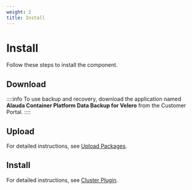 ```yaml
---
weight: 2
title: Install
---
```

# Install

Follow these steps to install the component.

## Download

::::info
To use backup and recovery, download the application named **Alauda Container Platform Data Backup for Velero** from the Customer Portal.
::::

## Upload

For detailed instructions, see [Upload Packages](/extend/upload_package.mdx).


## Install

For detailed instructions, see [Cluster Plugin](/extend/cluster_plugin.mdx).



